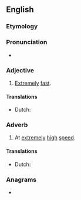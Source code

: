 ==English==

===Etymology===
{{prefix|super|fast|lang=en}}

===Pronunciation===
* {{IPA|/ˈsupɚˌfæst/|lang=en}}

===Adjective===
{{en-adj|-}}

# [[extremely|Extremely]] [[fast]].

====Translations====
{{trans-top|extremely fast}}
* Dutch: {{t+|nl|razendsnel}}
{{trans-mid}}
{{trans-bottom}}

===Adverb===
{{en-adv|-}}

# At [[extremely]] [[high]] [[speed]].

====Translations====
{{trans-top|at extremely high speed}}
* Dutch: {{t+|nl|razendsnel}}
{{trans-mid}}
{{trans-bottom}}

===Anagrams===
* {{anagrams|en|a=aefprsstu|superfats}}